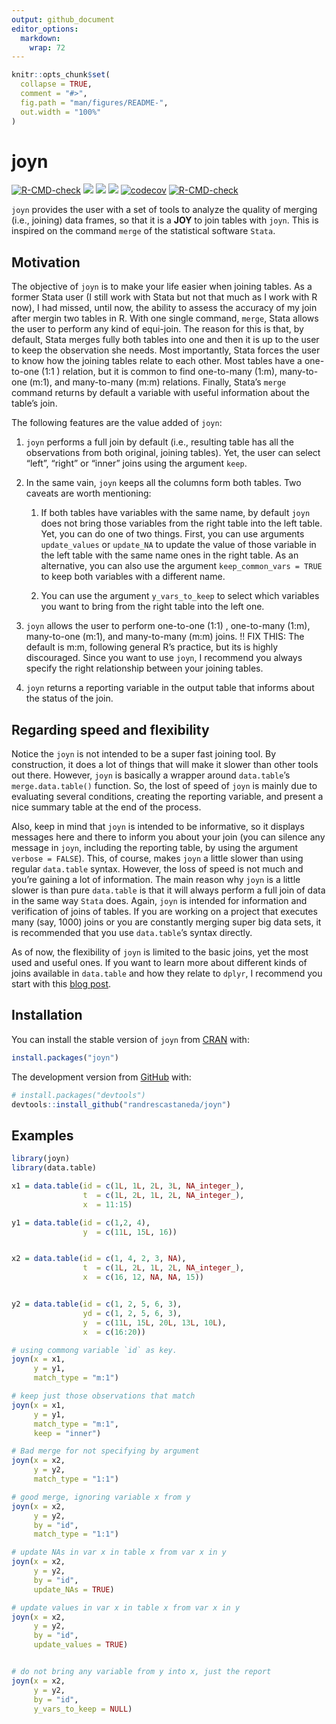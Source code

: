 ```yaml
---
output: github_document
editor_options: 
  markdown: 
    wrap: 72
---
```


```r
knitr::opts_chunk$set(
  collapse = TRUE,
  comment = "#>",
  fig.path = "man/figures/README-",
  out.width = "100%"
)
```

# joyn

<!-- badges: start -->

[![R-CMD-check](https://github.com/randrescastaneda/joyn/workflows/R-CMD-check/badge.svg/)](https://github.com/randrescastaneda/joyn/actions/)
[![](https://www.r-pkg.org/badges/version/joyn?color=orange)](https://cran.r-project.org/package=joyn/)
[![](https://img.shields.io/badge/devel%20version-0.1.4-blue.svg)](https://github.com/randrescastaneda/joyn)
[![](https://img.shields.io/badge/lifecycle-maturing-green.svg)](https://lifecycle.r-lib.org/articles/stages.html#maturing)
[![codecov](https://codecov.io/gh/randrescastaneda/joyn/branch/master/graph/badge.svg)](https://app.codecov.io/gh/randrescastaneda/joyn?branch=master)
<!-- `r badger::badge_cran_release("joyn", "orange")` -->
<!-- `r badger::badge_devel("randrescastaneda/joyn", "blue")` -->
<!-- `r badger::badge_lifecycle("maturing", "green")` -->
[![R-CMD-check](https://github.com/randrescastaneda/joyn/actions/workflows/R-CMD-check.yaml/badge.svg)](https://github.com/randrescastaneda/joyn/actions/workflows/R-CMD-check.yaml)

<!-- badges: end -->

`joyn` provides the user with a set of tools to analyze the quality of
merging (i.e., joining) data frames, so that it is a **JOY** to join
tables with `joyn`. This is inspired on the command `merge` of the
statistical software `Stata`.

## Motivation

The objective of `joyn` is to make your life easier when joining tables.
As a former Stata user (I still work with Stata but not that much as I
work with R now), I had missed, until now, the ability to assess the
accuracy of my join after mergin two tables in R. With one single
command, `merge`, Stata allows the user to perform any kind of
equi-join. The reason for this is that, by default, Stata merges fully
both tables into one and then it is up to the user to keep the
observation she needs. Most importantly, Stata forces the user to know
how the joining tables relate to each other. Most tables have a
one-to-one (1:1 ) relation, but it is common to find one-to-many (1:m),
many-to-one (m:1), and many-to-many (m:m) relations. Finally, Stata's
`merge` command returns by default a variable with useful information
about the table's join.

The following features are the value added of `joyn`:

1.  `joyn` performs a full join by default (i.e., resulting table has
    all the observations from both original, joining tables). Yet, the
    user can select "left", "right" or "inner" joins using the argument
    `keep`.

2.  In the same vain, `joyn` keeps all the columns form both tables. Two
    caveats are worth mentioning:

    1.  If both tables have variables with the same name, by default
        `joyn` does not bring those variables from the right table into
        the left table. Yet, you can do one of two things. First, you
        can use arguments `update_values` or `update_NA` to update the
        value of those variable in the left table with the same name
        ones in the right table. As an alternative, you can also use the
        argument `keep_common_vars = TRUE` to keep both variables with a
        different name.

    2.  You can use the argument `y_vars_to_keep` to select which
        variables you want to bring from the right table into the left
        one.

3.  `joyn` allows the user to perform one-to-one (1:1) , one-to-many
    (1:m), many-to-one (m:1), and many-to-many (m:m) joins. !! FIX THIS:
    The default is m:m, following general R's practice, but its is
    highly discouraged. Since you want to use `joyn`, I recommend you
    always specify the right relationship between your joining tables.

4.  `joyn` returns a reporting variable in the output table that informs
    about the status of the join.

## Regarding speed and flexibility

Notice the `joyn` is not intended to be a super fast joining tool. By
construction, it does a lot of things that will make it slower than
other tools out there. However, `joyn` is basically a wrapper around
`data.table`'s `merge.data.table()` function. So, the lost of speed of
`joyn` is mainly due to evaluating several conditions, creating the
reporting variable, and present a nice summary table at the end of the
process.

Also, keep in mind that `joyn` is intended to be informative, so it
displays messages here and there to inform you about your join (you can
silence any message in `joyn`, including the reporting table, by using
the argument `verbose = FALSE`). This, of course, makes `joyn` a little
slower than using regular `data.table` syntax. However, the loss of
speed is not much and you're gaining a lot of information. The main
reason why `joyn` is a little slower is than pure `data.table` is that
it will always perform a full join of data in the same way `Stata` does.
Again, `joyn` is intended for information and verification of joins of
tables. If you are working on a project that executes many (say, 1000)
joins or you are constantly merging super big data sets, it is
recommended that you use `data.table`'s syntax directly.

As of now, the flexibility of `joyn` is limited to the basic joins, yet
the most used and useful ones. If you want to learn more about different
kinds of joins available in `data.table` and how they relate to `dplyr`,
I recommend you start with this [blog
post](https://atrebas.github.io/post/2019-03-03-datatable-dplyr/#joinbind-data-sets/).

## Installation

You can install the stable version of `joyn` from
[CRAN](https://CRAN.R-project.org) with:

``` r
install.packages("joyn")
```

The development version from [GitHub](https://github.com/) with:

``` r
# install.packages("devtools")
devtools::install_github("randrescastaneda/joyn")
```

## Examples

```r

library(joyn)
library(data.table)

x1 = data.table(id = c(1L, 1L, 2L, 3L, NA_integer_),
                t  = c(1L, 2L, 1L, 2L, NA_integer_),
                x  = 11:15)

y1 = data.table(id = c(1,2, 4),
                y  = c(11L, 15L, 16))


x2 = data.table(id = c(1, 4, 2, 3, NA),
                t  = c(1L, 2L, 1L, 2L, NA_integer_),
                x  = c(16, 12, NA, NA, 15))


y2 = data.table(id = c(1, 2, 5, 6, 3),
                yd = c(1, 2, 5, 6, 3),
                y  = c(11L, 15L, 20L, 13L, 10L),
                x  = c(16:20))

# using commong variable `id` as key.
joyn(x = x1, 
     y = y1,
     match_type = "m:1")

# keep just those observations that match
joyn(x = x1, 
     y = y1, 
     match_type = "m:1",
     keep = "inner")

# Bad merge for not specifying by argument
joyn(x = x2, 
     y = y2,
     match_type = "1:1")

# good merge, ignoring variable x from y
joyn(x = x2, 
     y = y2,
     by = "id",
     match_type = "1:1")

# update NAs in var x in table x from var x in y
joyn(x = x2, 
     y = y2, 
     by = "id", 
     update_NAs = TRUE)

# update values in var x in table x from var x in y
joyn(x = x2, 
     y = y2, 
     by = "id", 
     update_values = TRUE)


# do not bring any variable from y into x, just the report
joyn(x = x2, 
     y = y2, 
     by = "id", 
     y_vars_to_keep = NULL)

```
